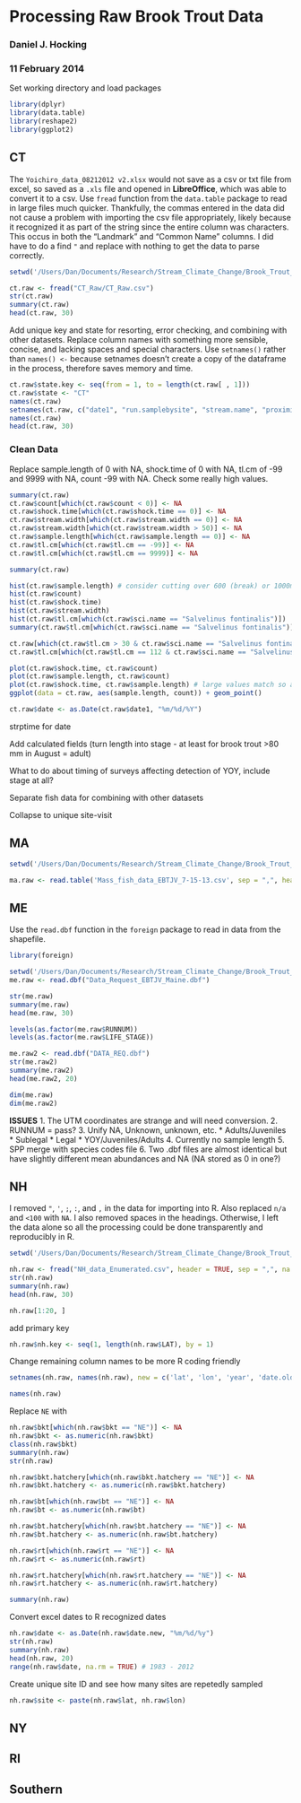 Processing Raw Brook Trout Data
========================================================

### Daniel J. Hocking
### 11 February 2014

Set working directory and load packages
```r

library(dplyr)
library(data.table)
library(reshape2)
library(ggplot2)
```

CT
------------------------------------------------

The `Yoichiro_data_08212012 v2.xlsx` would not save as a csv or txt file from excel, so saved as a `.xls` file and opened in **LibreOffice**, which was able to convert it to a csv. Use `fread` function from the `data.table` package to read in large files much quicker. Thankfully, the commas entered in the data did not cause a problem with importing the csv file appropriately, likely because it recognized it as part of the string since the entire column was characters. This occus in both the "Landmark" and "Common Name" columns. I did have to do a find `"` and replace with nothing to get the data to parse correctly.

```r
setwd('/Users/Dan/Documents/Research/Stream_Climate_Change/Brook_Trout_Data/')

ct.raw <- fread("CT_Raw/CT_Raw.csv")
str(ct.raw)
summary(ct.raw)
head(ct.raw, 30)
```

Add unique key and state for resorting, error checking, and combining with other datasets. Replace column names with something more sensible, concise, and lacking spaces and special characters. Use `setnames()` rather than `names() <-` because setnames doesn't create a copy of the dataframe in the process, therefore saves memory and time.

```r
ct.raw$state.key <- seq(from = 1, to = length(ct.raw[ , 1]))
ct.raw$state <- "CT"
names(ct.raw)
setnames(ct.raw, c("date1", "run.samplebysite", "stream.name", "proximity", "landmark", "basin", "municipality", "official", "lat", "lon", "metadata.samplybysite", "expr1011", "pass", "sample.length", "shock.time", "stream.width", "species", "tl.cm", "wild", "count", "sci.name", "common.name", "site", "state.key", "state"))
names(ct.raw)
head(ct.raw, 30)
```

### Clean Data
Replace sample.length of 0 with NA, shock.time of 0 with NA, tl.cm of -99 and 9999 with NA, count -99 with NA. Check some really high values.

```r
summary(ct.raw)
ct.raw$count[which(ct.raw$count < 0)] <- NA
ct.raw$shock.time[which(ct.raw$shock.time == 0)] <- NA
ct.raw$stream.width[which(ct.raw$stream.width == 0)] <- NA
ct.raw$stream.width[which(ct.raw$stream.width > 50)] <- NA
ct.raw$sample.length[which(ct.raw$sample.length == 0)] <- NA
ct.raw$tl.cm[which(ct.raw$tl.cm == -99)] <- NA
ct.raw$tl.cm[which(ct.raw$tl.cm == 9999)] <- NA

summary(ct.raw)

hist(ct.raw$sample.length) # consider cutting over 600 (break) or 1000m because methods could differ signicantly
hist(ct.raw$count)
hist(ct.raw$shock.time)
hist(ct.raw$stream.width)
hist(ct.raw$tl.cm[which(ct.raw$sci.name == "Salvelinus fontinalis")])
summary(ct.raw$tl.cm[which(ct.raw$sci.name == "Salvelinus fontinalis")])

ct.raw[which(ct.raw$tl.cm > 30 & ct.raw$sci.name == "Salvelinus fontinalis"), c(sci.name, tl.cm)] # find mis-entered length data for brook trout
ct.raw$tl.cm[which(ct.raw$tl.cm == 112 & ct.raw$sci.name == "Salvelinus fontinalis")] <- NA

plot(ct.raw$shock.time, ct.raw$count)
plot(ct.raw$sample.length, ct.raw$count)
plot(ct.raw$shock.time, ct.raw$sample.length) # large values match so are likely not typos
ggplot(data = ct.raw, aes(sample.length, count)) + geom_point()

ct.raw$date <- as.Date(ct.raw$date1, "%m/%d/%Y")

```

strptime for date

Add calculated fields (turn length into stage - at least for brook trout >80 mm in August = adult)

What to do about timing of surveys affecting detection of YOY, include stage at all?


Separate fish data for combining with other datasets



Collapse to unique site-visit


MA
------------------------------------------------

```r
setwd('/Users/Dan/Documents/Research/Stream_Climate_Change/Brook_Trout_Data/MA_Raw/')

ma.raw <- read.table('Mass_fish_data_EBTJV_7-15-13.csv', sep = ",", header = TRUE)
```


ME
------------------------------------------------

Use the `read.dbf` function in the `foreign` package to read in data from the shapefile. 

```r
library(foreign)

setwd('/Users/Dan/Documents/Research/Stream_Climate_Change/Brook_Trout_Data/ME_Raw/')
me.raw <- read.dbf("Data_Request_EBTJV_Maine.dbf")

str(me.raw)
summary(me.raw)
head(me.raw, 30)

levels(as.factor(me.raw$RUNNUM))
levels(as.factor(me.raw$LIFE_STAGE))

me.raw2 <- read.dbf("DATA_REQ.dbf")
str(me.raw2)
summary(me.raw2)
head(me.raw2, 20)

dim(me.raw)
dim(me.raw2)
```

**ISSUES**
1. The UTM coordinates are strange and will need conversion.
2. RUNNUM = pass?
3. Unify NA, Unknown, unknown, etc.
  * Adults/Juveniles
  * Sublegal
  * Legal
  * YOY/Juveniles/Adults
4. Currently no sample length
5. SPP merge with species codes file
6. Two .dbf files are almost identical but have slightly different mean abundances and NA (NA stored as 0 in one?)



NH
------------------------------------------------

I removed `"`, `'`, `;`, `:`, and `,` in the data for importing into R. Also replaced `n/a` and `<100` with `NA`. I also removed spaces in the headings. Otherwise, I left the data alone so all the processing could be done transparently and reproducibly in R.

```r
setwd('/Users/Dan/Documents/Research/Stream_Climate_Change/Brook_Trout_Data/NH_Raw/')

nh.raw <- fread("NH_data_Enumerated.csv", header = TRUE, sep = ",", na.strings = c("NA", "na", "N/A", "n/a", "", "<100")) # check warnings() to find where errors such as "<100" cause problems with numeric columns, use colClasses if needed
str(nh.raw)
summary(nh.raw)
head(nh.raw, 30)

nh.raw[1:20, ]
```

add primary key

```r
nh.raw$nh.key <- seq(1, length(nh.raw$LAT), by = 1)
```

Change remaining column names to be more R coding friendly

```r
setnames(nh.raw, names(nh.raw), new = c('lat', 'lon', 'year', 'date.old', 'date.new', 'waterbody', 'sample.length', 'sample.area', 'bkt', 'bkt.hatchery', 'bt', 'bt.hatchery', 'rt', 'rt.hatchery', 'comments', 'nh.key'))

names(nh.raw)

```

Replace `NE` with 

```r
nh.raw$bkt[which(nh.raw$bkt == "NE")] <- NA
nh.raw$bkt <- as.numeric(nh.raw$bkt)
class(nh.raw$bkt)
summary(nh.raw)
str(nh.raw)

nh.raw$bkt.hatchery[which(nh.raw$bkt.hatchery == "NE")] <- NA
nh.raw$bkt.hatchery <- as.numeric(nh.raw$bkt.hatchery)

nh.raw$bt[which(nh.raw$bt == "NE")] <- NA
nh.raw$bt <- as.numeric(nh.raw$bt)

nh.raw$bt.hatchery[which(nh.raw$bt.hatchery == "NE")] <- NA
nh.raw$bt.hatchery <- as.numeric(nh.raw$bt.hatchery)

nh.raw$rt[which(nh.raw$rt == "NE")] <- NA
nh.raw$rt <- as.numeric(nh.raw$rt)

nh.raw$rt.hatchery[which(nh.raw$rt.hatchery == "NE")] <- NA
nh.raw$rt.hatchery <- as.numeric(nh.raw$rt.hatchery)

summary(nh.raw)
```

Convert excel dates to R recognized dates

```r
nh.raw$date <- as.Date(nh.raw$date.new, "%m/%d/%y")
str(nh.raw)
summary(nh.raw)
head(nh.raw, 20)
range(nh.raw$date, na.rm = TRUE) # 1983 - 2012
```

Create unique site ID and see how many sites are repetedly sampled

```r
nh.raw$site <- paste(nh.raw$lat, nh.raw$lon)

```



NY
------------------------------------------------










RI
------------------------------------------------



Southern
------------------------------------------------

















